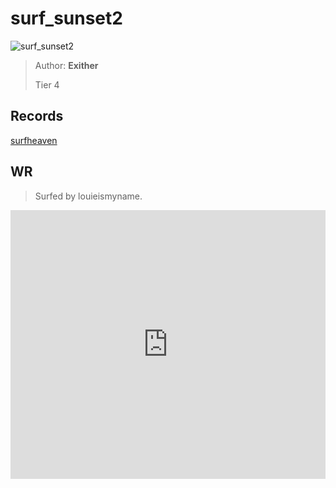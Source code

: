 
# surf_sunset2

![surf_sunset2](https://raw.githubusercontent.com/Sayt123/SurfMapPics/Maps-and-bonuses/csgo/surf_sunset2.jpg)

> Author: **Exither**
>
> Tier 4

## Records

[surfheaven](https://surfheaven.eu/map/surf_sunset2)

## WR

> Surfed by louieismyname.

<iframe
width="100%"
height="430"
src="https://www.youtube.com/embed/lDFxzL6eSyo"
frameborder="0"
allow="accelerometer; autoplay; clipboard-write; encrypted-media; gyroscope; picture-in-picture"
allowFullScreen
/>

```md

[Surf Timer] - louieismyname finished in 01:10:36 (WR -00:01:29). Improving by 00:05:18
[Surf Timer] - louieismyname beat the map record! Rank: 1/583

Previous WR holder: MaKo


```
                